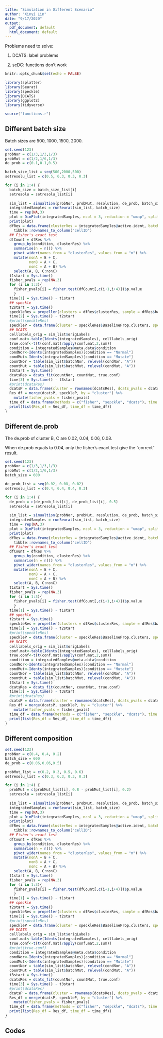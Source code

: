 ```yaml
---
title: "Simulation in Different Scenario"
author: "Xinyi Lin"
date: "9/17/2020"
output:
  pdf_document: default
  html_document: default
---
```


Problems need to solve:

1. DCATS: label problems

2. scDC: functions don't work

```r
knitr::opts_chunk$set(echo = FALSE)
```

```r
library(splatter)
library(Seurat)
library(speckle)
library(DCATS)
library(ggplot2)
library(tidyverse)
```

```r
source("functions.r")
```

## Different batch size

Batch sizes are 500, 1000, 1500, 2000.

```r
set.seed(123)
probNor = c(1/3,1/3,1/3)
probMut = c(1/2,1/6,1/3)
de_prob = c(0.1,0.1,0.5)

batch_size_list = seq(500,2000,500)
setresolu_list = c(0.5, 0.3, 0.3, 0.3)
```

```r
for (i in 1:4) {
  batch_size = batch_size_list[i]
  setresolu = setresolu_list[i]
  
  sim_list = simualtion(probNor, probMut, resolution, de_prob, batch_size)
  integratedSamples = runSeurat(sim_list, batch_size)
  time = rep(NA,3)
  plot = DimPlot(integratedSamples, ncol = 3, reduction = "umap", split.by = "batch") + ggtitle("Cluster Results of Different Clusters in Different Samples")
  print(plot)
  dfRes = data.frame(clusterRes = integratedSamples@active.ident, batch = integratedSamples$batch, condition = integratedSamples$condition) %>% 
    tibble::rownames_to_column("cellID")
  ## Fisher's exact test
  dfCount = dfRes %>% 
    group_by(condition, clusterRes) %>% 
    summarise(n = n()) %>% 
    pivot_wider(names_from = "clusterRes", values_from = "n") %>% 
    mutate(nonA = B + C,
           nonB = A + C,
           nonC = A + B) %>% 
    select(A, B, C:nonC)
  t1start = Sys.time()
  fisher_pvals = rep(NA,3)
  for (i in 1:3){
    fisher_pvals[i] = fisher.test(dfCount[,c(i+1,i+4)])$p.value
    }
  time[1] = Sys.time() - t1start
  ## speckle
  t2start = Sys.time()
  speckleRes = propeller(clusters = dfRes$clusterRes, sample = dfRes$batch, group = dfRes$condition)
  time[2] = Sys.time() - t2start
  #print(speckleRes)
  speckleP = data.frame(cluster = speckleRes$BaselineProp.clusters, speckle_pvals = speckleRes$FDR)
  ## DCATS
  celllabels_orig = sim_list$origLabels
  conf.mat<-table(Idents(integratedSamples), celllabels_orig)
  true.conf<-t(t(conf.mat)/apply(conf.mat,2,sum))
  condition = integratedSamples@meta.data$condition
  condNor<-Idents(integratedSamples)[condition == "Normal"]
  condMut<-Idents(integratedSamples)[condition == "Mutate"]
  countNor = table(sim_list$batchNor, relevel(condNor, "A"))
  countMut = table(sim_list$batchMut, relevel(condMut, "A"))
  t3start = Sys.time()
  dcatsRes = dcats_fit(countNor, countMut, true.conf)
  time[3] = Sys.time() - t3start
  #print(dcatsRes)
  dcatsP = data.frame(cluster = rownames(dcatsRes), dcats_pvals = dcatsRes$pvals)
  Res_df = merge(dcatsP, speckleP, by = "cluster") %>% 
    mutate(fisher_pvals = fisher_pvals)
  time_df = data.frame(methods = c("fisher", "sepckle", "dcats"), time = time)
  print(list(Res_df = Res_df, time_df = time_df))
}
```

## Different de.prob

The de.prob of cluster B, C are 0.02, 0.04, 0.06, 0.08.

When de.prob equals to 0.04, only the fisher's exact test give the "correct" result.

```r
set.seed(123)
probNor = c(1/3,1/3,1/3)
probMut = c(1/2,1/6,1/3)
batch_size = 600

de_prob_list = seq(0.02, 0.08, 0.02)
setresolu_list = c(0.4, 0.4, 0.4, 0.3)
```

```r
for (i in 1:4) {
  de_prob = c(de_prob_list[i], de_prob_list[i], 0.5)
  setresolu = setresolu_list[i]
  
  sim_list = simualtion(probNor, probMut, resolution, de_prob, batch_size)
  integratedSamples = runSeurat(sim_list, batch_size)
  time = rep(NA,3)
  plot = DimPlot(integratedSamples, ncol = 3, reduction = "umap", split.by = "batch") + ggtitle("Cluster Results of Different Clusters in Different Samples")
  print(plot)
  dfRes = data.frame(clusterRes = integratedSamples@active.ident, batch = integratedSamples$batch, condition = integratedSamples$condition) %>% 
    tibble::rownames_to_column("cellID")
  ## Fisher's exact test
  dfCount = dfRes %>% 
    group_by(condition, clusterRes) %>% 
    summarise(n = n()) %>% 
    pivot_wider(names_from = "clusterRes", values_from = "n") %>% 
    mutate(nonA = B + C,
           nonB = A + C,
           nonC = A + B) %>% 
    select(A, B, C:nonC)
  t1start = Sys.time()
  fisher_pvals = rep(NA,3)
  for (i in 1:3){
    fisher_pvals[i] = fisher.test(dfCount[,c(i+1,i+4)])$p.value
    }
  time[1] = Sys.time() - t1start
  ## speckle
  t2start = Sys.time()
  speckleRes = propeller(clusters = dfRes$clusterRes, sample = dfRes$batch, group = dfRes$condition)
  time[2] = Sys.time() - t2start
  #print(speckleRes)
  speckleP = data.frame(cluster = speckleRes$BaselineProp.clusters, speckle_pvals = speckleRes$FDR)
  ## DCATS
  celllabels_orig = sim_list$origLabels
  conf.mat<-table(Idents(integratedSamples), celllabels_orig)
  true.conf<-t(t(conf.mat)/apply(conf.mat,2,sum))
  condition = integratedSamples@meta.data$condition
  condNor<-Idents(integratedSamples)[condition == "Normal"]
  condMut<-Idents(integratedSamples)[condition == "Mutate"]
  countNor = table(sim_list$batchNor, relevel(condNor, "A"))
  countMut = table(sim_list$batchMut, relevel(condMut, "A"))
  t3start = Sys.time()
  dcatsRes = dcats_fit(countNor, countMut, true.conf)
  time[3] = Sys.time() - t3start
  #print(dcatsRes)
  dcatsP = data.frame(cluster = rownames(dcatsRes), dcats_pvals = dcatsRes$pvals)
  Res_df = merge(dcatsP, speckleP, by = "cluster") %>% 
    mutate(fisher_pvals = fisher_pvals)
  time_df = data.frame(methods = c("fisher", "sepckle", "dcats"), time = time)
  print(list(Res_df = Res_df, time_df = time_df))
}
```

## Different composition 

```r
set.seed(123)
probNor = c(0.4, 0.4, 0.2)
batch_size = 600
de_prob = c(0.06,0.06,0.5)

probMut_list = c(0.2, 0.3, 0.5, 0.6)
setresolu_list = c(0.3, 0.3, 0.3, 0.3)
```

```r
for (i in 1:4) {
  probMut = c(probMut_list[i], 0.8 - probMut_list[i], 0.2)
  setresolu = setresolu_list[i]
  
  sim_list = simualtion(probNor, probMut, resolution, de_prob, batch_size)
  integratedSamples = runSeurat(sim_list, batch_size)
  time = rep(NA,3)
  plot = DimPlot(integratedSamples, ncol = 3, reduction = "umap", split.by = "batch") + ggtitle("Cluster Results of Different Clusters in Different Samples")
  print(plot)
  dfRes = data.frame(clusterRes = integratedSamples@active.ident, batch = integratedSamples$batch, condition = integratedSamples$condition) %>% 
    tibble::rownames_to_column("cellID")
  ## Fisher's exact test
  dfCount = dfRes %>% 
    group_by(condition, clusterRes) %>% 
    summarise(n = n()) %>% 
    pivot_wider(names_from = "clusterRes", values_from = "n") %>% 
    mutate(nonA = B + C,
           nonB = A + C,
           nonC = A + B) %>% 
    select(A, B, C:nonC)
  t1start = Sys.time()
  fisher_pvals = rep(NA,3)
  for (i in 1:3){
    fisher_pvals[i] = fisher.test(dfCount[,c(i+1,i+4)])$p.value
    }
  time[1] = Sys.time() - t1start
  ## speckle
  t2start = Sys.time()
  speckleRes = propeller(clusters = dfRes$clusterRes, sample = dfRes$batch, group = dfRes$condition)
  time[2] = Sys.time() - t2start
  #print(speckleRes)
  speckleP = data.frame(cluster = speckleRes$BaselineProp.clusters, speckle_pvals = speckleRes$FDR)
  ## DCATS
  celllabels_orig = sim_list$origLabels
  conf.mat<-table(Idents(integratedSamples), celllabels_orig)
  true.conf<-t(t(conf.mat)/apply(conf.mat,2,sum))
  #print(true.conf)
  condition = integratedSamples@meta.data$condition
  condNor<-Idents(integratedSamples)[condition == "Normal"]
  condMut<-Idents(integratedSamples)[condition == "Mutate"]
  countNor = table(sim_list$batchNor, relevel(condNor, "A"))
  countMut = table(sim_list$batchMut, relevel(condMut, "A"))
  t3start = Sys.time()
  dcatsRes = dcats_fit(countNor, countMut, true.conf)
  time[3] = Sys.time() - t3start
  #print(dcatsRes)
  dcatsP = data.frame(cluster = rownames(dcatsRes), dcats_pvals = dcatsRes$pvals)
  Res_df = merge(dcatsP, speckleP, by = "cluster") %>% 
    mutate(fisher_pvals = fisher_pvals)
  time_df = data.frame(methods = c("fisher", "sepckle", "dcats"), time = time)
  print(list(Res_df = Res_df, time_df = time_df))
}
```

## Codes

```r
```